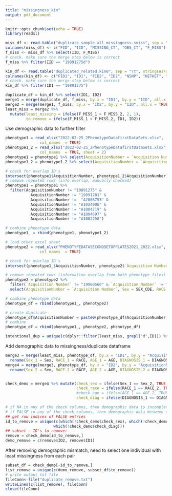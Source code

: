 ```yaml
---
title: "missingness_kin"
output: pdf_document
---
```


```r
knitr::opts_chunk$set(echo = TRUE)
library(readxl)
```

```r
miss_df <- read.table("duplicate_sample_all_missingness.smiss", sep = "\t", stringsAsFactors=FALSE, quote = "")
colnames(miss_df) <- c("FID", "IID", "MISSING_CT", "OBS_CT", "F_MISS")
f_miss <- miss_df %>% select(IID, F_MISS)
# check. make sure the merge step below is correct
f_miss %>% filter(IID == "19891275d")

kin_df <- read.table("duplicated_related.kin0", sep = "\t", stringsAsFactors=FALSE, quote = "")
colnames(kin_df) <- c("FID1", "ID1", "FID2", "ID2", "NSNP", "HETHET", "IBS0",  "KINSHIP")
# check. make sure the merge step below is correct
kin_df %>% filter(ID1 == "19891275")
```

```r
duplicate_df = kin_df %>% select(ID1, ID2)
merge1 = merge(duplicate_df, f_miss, by.x = "ID1", by.y = "IID", all.x = TRUE) %>% rename(F_MISS_1 = F_MISS) 
merge2 = merge(merge1, f_miss, by.x = "ID2", by.y = "IID", all.x = TRUE) %>% rename(F_MISS_2 = F_MISS) 
least_miss = merge2 %>% 
  mutate(least_missing = ifelse(F_MISS_1 > F_MISS_2, 2, 1), 
         to_remove = ifelse(F_MISS_1 > F_MISS_2, ID1, ID2))
```

Use demographic data to further filter
```r
phenotype1 = read_xlsx("2022-02-25_2PhenotypeDatafirstDataSets.xlsx", 
               col_names  = TRUE)
phenotype1_2 = read_xlsx("2022-02-25_2PhenotypeDatafirstDataSets.xlsx", 
               col_names  = TRUE, sheet = 2)
phenotype1 = phenotype1 %>% select(AcquisitionNumber = `Acquisition Number`, Sex, RACE, AGE = `AGE DIAGNOSIS`, DIAGNOSIS)
phenotype1_2 = phenotype1_2 %>% select(AcquisitionNumber = `Acquisition Number`, Sex = SEX_CDE, RACE = `Broad Race`, DIAGNOSIS = Diagnosis, AGE = `Age at Diagnosis`)

# check for overlap ID's
intersect(phenotype1$AcquisitionNumber, phenotype1_2$AcquisitionNumber)
# remove repeated rows (info overlap, manually checked)
phenotype1 = phenotype1 %>% 
  filter(AcquisitionNumber != "19891275" & 
           AcquisitionNumber != "19891281" & 
           AcquisitionNumber !=  "A2008755" &
           AcquisitionNumber != "A1024006" & 
           AcquisitionNumber != "A1004719" &
           AcquisitionNumber != "A1004697" &
           AcquisitionNumber != "A1002258")

# combine phenotype data
phenotype1_ = rbind(phenotype1, phenotype1_2)

# load other excel sheet
phenotype2 = read_xlsx("PHENOTYPEDATASECONDSETOFPLATES2021_2022.xlsx", 
               col_names  = TRUE)

# check for overlap ID's
intersect(phenotype1_$AcquisitionNumber, phenotype2$`Acquisition Number`)

# remove repeated rows (information overlap from both phenotype files)
phenotype2 = phenotype2 %>% 
  filter(`Acquisition Number` != "19960560" & `Acquisition Number` != "19960561") %>% 
  select(AcquisitionNumber = `Acquisition Number`, Sex = SEX_CDE, RACE = `Broad Race`, AGE = `Age at Diagnosis`, DIAGNOSIS = Diagnosis)

# combine phenotype data
phenotype_df = rbind(phenotype1_, phenotype2)

# create duplicate
phenotype_df$AcquisitionNumber = paste0(phenotype_df$AcquisitionNumber, "d")
# combine
phenotype_df = rbind(phenotype1_, phenotype2, phenotype_df)
```
```r
intentional_dup = unique(c(dplyr::filter(least_miss, grepl("d",ID1)) %>% pull(ID1), dplyr::filter(least_miss, grepl("d",ID2)) %>% pull(ID2)))
```



Add demographic data to missingness/duplicate dataframe
```r
merge3 = merge(least_miss, phenotype_df, by.x = "ID1", by.y = "AcquisitionNumber", all.x = TRUE) %>% 
  rename(Sex_1 = Sex, RACE_1 = RACE, AGE_1 = AGE, DIAGNOSIS_1 = DIAGNOSIS) 
merge4 = merge(merge3, phenotype_df, by.x = "ID2", by.y = "AcquisitionNumber", all.x = TRUE) %>% 
  rename(Sex_2 = Sex, RACE_2 = RACE, AGE_2 = AGE, DIAGNOSIS_2 = DIAGNOSIS) %>% select(ID1, ID2, everything())


check_demo = merge4 %>% mutate(check_sex = ifelse(Sex_1 == Sex_2, TRUE, FALSE),
                               check_race = ifelse(RACE_1 == RACE_2, TRUE, FALSE),
                               #check_age = ifelse(AGE_1 == AGE_2, TRUE, FALSE),
                               check_diag = ifelse(DIAGNOSIS_1 == DIAGNOSIS_2, TRUE, FALSE))

# if NA in any of the check columns, then demographic data is incomplete for at least one of the individual
# if FALSE in any of the check columns, then demographic data between duplicates does not match
## get row indices of FALSE entries
id_to_remove = unique(c(which(!check_demo$check_sex), which(!check_demo$check_race), 
                     which(!check_demo$check_diag)))
## subset - ID's to remove:
remove = check_demo[id_to_remove,]
demo_remove = c(remove$ID2, remove$ID1)
```


After removing demographic mismatch, need to select one individual with least missingness from each pair
```r
subset_df = check_demo[-id_to_remove,]
list_remove = unique(c(demo_remove, subset_df$to_remove))
# write output txt file
fileConn<-file("duplicate_remove.txt")
writeLines(c(list_remove), fileConn)
close(fileConn)
```




